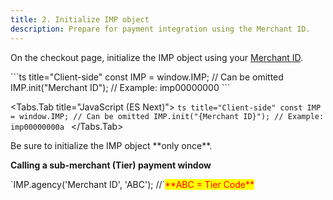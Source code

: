 ```yaml
---
title: 2. Initialize IMP object
description: Prepare for payment integration using the Merchant ID.
---
```



On the checkout page, initialize the IMP object using your [Merchant ID](../../ready/3).

<Tabs>
  <Tabs.Tab title="JavaScript">
    ```ts title="Client-side"
    const IMP = window.IMP; // Can be omitted
    IMP.init("Merchant ID"); // Example: imp00000000
    ```
  </Tabs.Tab>

  <Tabs.Tab title="JavaScript (ES Next)">
    ```ts title="Client-side"
    const IMP = window.IMP; // Can be omitted
    IMP.init("{Merchant ID}"); // Example: imp00000000a
    ```
  </Tabs.Tab>
</Tabs>

<Hint style="warning">
  Be sure to initialize the IMP object **only once**.
</Hint>

**Calling a sub-merchant (Tier) payment window**

<Hint style="info">
  `IMP.agency('Merchant ID', 'ABC');  //`<mark style="color:red;">**ABC = Tier Code**</mark>
</Hint>

